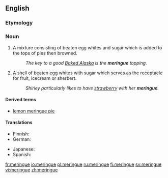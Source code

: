 ==English==

===Etymology===
{{rfe}}

===Noun===
{{en-noun|s|-}}

# A mixture consisting of beaten egg whites and sugar which is added to the tops of pies then browned.
#: ''The key to a good [[Baked Alaska]] is the '''meringue''' topping.''
# A shell of beaten egg whites with sugar which serves as the receptacle for fruit, icecream or sherbert.
#: ''Shirley particularly likes to have [[strawberry]] with her '''meringue'''.''

====Derived terms====
*[[lemon meringue pie]]

====Translations====
{{trans-top|}}
* Finnish: {{t+|fi|marenki}}
* German: {{t+|de|Baiser|n}}
{{trans-mid}}
* Japanese: {{t-|ja|メレンゲ|tr=merenge|sc=Jpan}} 
* Spanish: {{t-|es|merengue}}
{{trans-bottom}}

[[fr:meringue]]
[[io:meringue]]
[[pl:meringue]]
[[ru:meringue]]
[[fi:meringue]]
[[sv:meringue]]
[[vi:meringue]]
[[zh:meringue]]